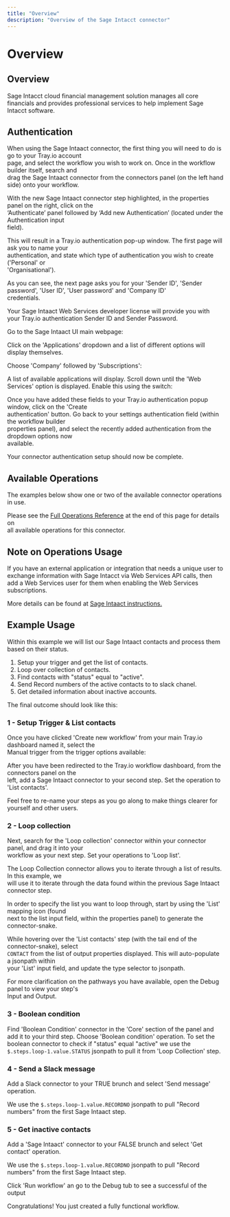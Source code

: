 ```yaml
---
title: "Overview"
description: "Overview of the Sage Intacct connector"
---
```


# Overview

## Overview

Sage Intacct cloud financial management solution manages all core financials and provides professional services to help implement Sage Intacct software.

## Authentication

When using the Sage Intaact connector, the first thing you will need to do is go to your Tray.io account<br/>page, and select the workflow you wish to work on. Once in the workflow builder itself, search and<br/>drag the Sage Intaact connector from the connectors panel (on the left hand side) onto your workflow.

With the new Sage Intaact connector step highlighted, in the properties panel on the right, click on the<br/>‘Authenticate’ panel followed by ‘Add new Authentication’ (located under the Authentication input<br/>field).

This will result in a Tray.io authentication pop-up window. The first page will ask you to name your<br/>authentication, and state which type of authentication you wish to create ('Personal' or<br/>'Organisational').

As you can see, the next page asks you for your 'Sender ID', 'Sender password', 'User ID', 'User password' and 'Company ID'<br/>credentials.

Your Sage Intaact Web Services developer license will provide you with your Tray.io authentication Sender ID and Sender Password.

Go to the Sage Intaact UI main webpage:

Click on the 'Applications' dropdown and a list of different options will display themselves.

Choose 'Company' followed by 'Subscriptions':

A list of available applications will display. Scroll down until the 'Web Services' option is displayed. Enable this using the switch:

Once you have added these fields to your Tray.io authentication popup window, click on the 'Create<br/>authentication' button. Go back to your settings authentication field (within the workflow builder<br/>properties panel), and select the recently added authentication from the dropdown options now<br/>available.

Your connector authentication setup should now be complete.

## Available Operations

The examples below show one or two of the available connector operations in use.

Please see the [Full Operations Reference](#operationsFull) at the end of this page for details on<br/>all available operations for this connector.

## Note on Operations Usage

If you have an external application or integration that needs a unique user to exchange information with Sage Intacct via Web Services API calls, then add a Web Services user for them when enabling the Web Services subscriptions.

More details can be found at [Sage Intaact instructions.](https://www.intacct.com/ia/docs/en_US/help_action/Administration/Users/web-services-only-users.htm?cshid=Web_services_users)

## Example Usage

Within this example we will list our Sage Intaact contacts and process them based on their status.

1. Setup your trigger and get the list of contacts.
2. Loop over collection of contacts.
3. Find contacts with "status" equal to "active".
4. Send Record numbers of the active contacts to to slack chanel.
5. Get detailed information about inactive accounts.

The final outcome should look like this:

### 1 - Setup Trigger & List contacts

Once you have clicked 'Create new workflow' from your main Tray.io dashboard named it, select the<br/>Manual trigger from the trigger options available:

After you have been redirected to the Tray.io workflow dashboard, from the connectors panel on the<br/>left, add a Sage Intaact connector to your second step. Set the operation to 'List contacts'.

Feel free to re-name your steps as you go along to make things clearer for yourself and other users.

### 2 - Loop collection

Next, search for the 'Loop collection' connector within your connector panel, and drag it into your<br/>workflow as your next step. Set your operations to 'Loop list'.

The Loop Collection connector allows you to iterate through a list of results. In this example, we<br/>will use it to iterate through the data found within the previous Sage Intaact connector step.

In order to specify the list you want to loop through, start by using the 'List' mapping icon (found<br/>next to the list input field, within the properties panel) to generate the connector-snake.

While hovering over the 'List contacts' step (with the tail end of the connector-snake), select<br/>`CONTACT` from the list of output properties displayed. This will auto-populate a jsonpath within<br/>your 'List' input field, and update the type selector to jsonpath.

For more clarification on the pathways you have available, open the Debug panel to view your step's<br/>Input and Output.

### 3 - Boolean condition

Find 'Boolean Condition' connector in the 'Core' section of the panel and add it to your third step. Choose 'Boolean condition' operation. To set the boolean connector to check if "status" equal "active" we use the `$.steps.loop-1.value.STATUS` jsonpath to pull it from 'Loop Collection' step.

### 4 - Send a Slack message

Add a Slack connector to your TRUE brunch and select 'Send message' operation.

We use the `$.steps.loop-1.value.RECORDNO` jsonpath to pull "Record numbers" from the first Sage Intaact step.

### 5 - Get inactive contacts

Add a 'Sage Intaact' connector to your FALSE brunch and select 'Get contact' operation.

We use the `$.steps.loop-1.value.RECORDNO` jsonpath to pull "Record numbers" from the first Sage Intaact step.

Click 'Run workflow' an go to the Debug tub to see a successful of the output

Congratulations! You just created a fully functional workflow.
